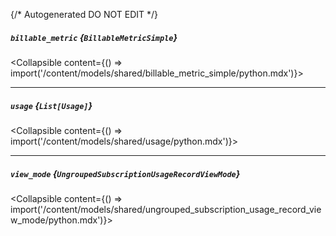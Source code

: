 {/* Autogenerated DO NOT EDIT  */}

##### `billable_metric` *{`BillableMetricSimple`}*
<Collapsible content={() => import('/content/models/shared/billable_metric_simple/python.mdx')}>
</Collapsible>

---
##### `usage` *{`List[Usage]`}*
<Collapsible content={() => import('/content/models/shared/usage/python.mdx')}>
</Collapsible>

---
##### `view_mode` *{`UngroupedSubscriptionUsageRecordViewMode`}*
<Collapsible content={() => import('/content/models/shared/ungrouped_subscription_usage_record_view_mode/python.mdx')}>
</Collapsible>

